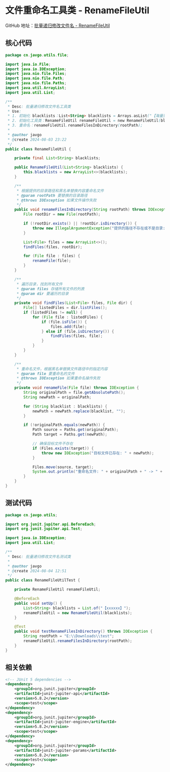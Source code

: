 # 文件重命名工具类 - RenameFileUtil

GitHub 地址：[批量递归修改文件名 - RenameFileUtil](https://github.com/javgocn/javgo-utils/blob/release/src/main/java/cn/javgo/utils/file/RenameFileUtil.java)

## 核心代码

```java
package cn.javgo.utils.file;

import java.io.File;
import java.io.IOException;
import java.nio.file.Files;
import java.nio.file.Path;
import java.nio.file.Paths;
import java.util.ArrayList;
import java.util.List;

/**
 * Desc: 批量递归修改文件名工具类
 * Use:
 * 1. 初始化 blacklists：List<String> blacklists = Arrays.asList("【海量资源：www.abcdefg.com】");
 * 2. 初始化工具类：RenameFileUtil renameFileUtil = new RenameFileUtil(blacklists);
 * 3. 重命名：renameFileUtil.renameFilesInDirectory(rootPath);
 *
 * @author javgo
 * @create 2024-08-03 23:22
 */
public class RenameFileUtil {

    private final List<String> blacklists;

    public RenameFileUtil(List<String> blacklists) {
        this.blacklists = new ArrayList<>(blacklists);
    }

    /**
     * 根据提供的目录路径和黑名单替换内容重命名文件
     * @param rootPath 要替换的目录路径
     * @throws IOException 如果文件操作失败
     */
    public void renameFilesInDirectory(String rootPath) throws IOException {
        File rootDir = new File(rootPath);

        if (!rootDir.exists() || !rootDir.isDirectory()) {
            throw new IllegalArgumentException("提供的路径不存在或不是目录: " + rootPath);
        }

        List<File> files = new ArrayList<>();
        findFiles(files, rootDir);

        for (File file : files) {
            renameFile(file);
        }
    }

    /**
     * 遍历目录，找到所有文件
     * @param files 存储所有文件的列表
     * @param dir 要遍历的目录
     */
    private void findFiles(List<File> files, File dir) {
        File[] listedFiles = dir.listFiles();
        if (listedFiles != null) {
            for (File file : listedFiles) {
                if (file.isFile()) {
                    files.add(file);
                } else if (file.isDirectory()) {
                    findFiles(files, file);
                }
            }
        }
    }

    /**
     * 重命名文件，根据黑名单替换文件路径中的指定内容
     * @param file 要重命名的文件
     * @throws IOException 如果重命名操作失败
     */
    private void renameFile(File file) throws IOException {
        String originalPath = file.getAbsolutePath();
        String newPath = originalPath;

        for (String blacklist : blacklists) {
            newPath = newPath.replace(blacklist, "");
        }

        if (!originalPath.equals(newPath)) {
            Path source = Paths.get(originalPath);
            Path target = Paths.get(newPath);

            // 确保目标文件不存在
            if (Files.exists(target)) {
                throw new IOException("目标文件已存在: " + newPath);
            }

            Files.move(source, target);
            System.out.println("重命名文件: " + originalPath + " -> " + newPath);
        }
    }
}
```

## 测试代码

```java
package cn.javgo.utils;

import org.junit.jupiter.api.BeforeEach;
import org.junit.jupiter.api.Test;

import java.io.IOException;
import java.util.List;

/**
 * Desc: 批量递归修改文件名测试类
 *
 * @author javgo
 * @create 2024-08-04 12:51
 */
public class RenameFileUtilTest {

    private RenameFileUtil renameFileUtil;

    @BeforeEach
    public void setUp() {
        List<String> blacklists = List.of("【xxxxxx】");
        renameFileUtil = new RenameFileUtil(blacklists);
    }

    @Test
    public void testRenameFilesInDirectory() throws IOException {
        String rootPath = "E:\\Downloads\\test";
        renameFileUtil.renameFilesInDirectory(rootPath);
    }
}
```

## 相关依赖

```xml
<!-- JUnit 5 dependencies -->
<dependency>
    <groupId>org.junit.jupiter</groupId>
    <artifactId>junit-jupiter-api</artifactId>
    <version>5.8.2</version>
    <scope>test</scope>
</dependency>
<dependency>
    <groupId>org.junit.jupiter</groupId>
    <artifactId>junit-jupiter-engine</artifactId>
    <version>5.8.2</version>
    <scope>test</scope>
</dependency>
<dependency>
    <groupId>org.junit.jupiter</groupId>
    <artifactId>junit-jupiter-params</artifactId>
    <version>5.8.2</version>
    <scope>test</scope>
</dependency>
```


